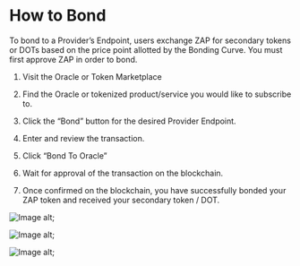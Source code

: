 
# How to Bond

To bond to a Provider’s Endpoint, users exchange ZAP for secondary tokens or DOTs based on the price point allotted by the Bonding Curve. You must first approve ZAP in order to bond.
 
1. Visit the Oracle or Token Marketplace

2. Find the Oracle or tokenized product/service you would like to subscribe to.

3. Click the “Bond” button for the desired Provider Endpoint.

4. Enter and review the transaction.

5. Click “Bond To Oracle”

6. Wait for approval of the transaction on the blockchain.

7. Once confirmed on the blockchain, you have successfully bonded your ZAP token and received your secondary token / DOT.

<img src={image1} alt="Image alt" />;

<img src={image2} alt="Image alt" />;

<img src={image3} alt="Image alt" />;



